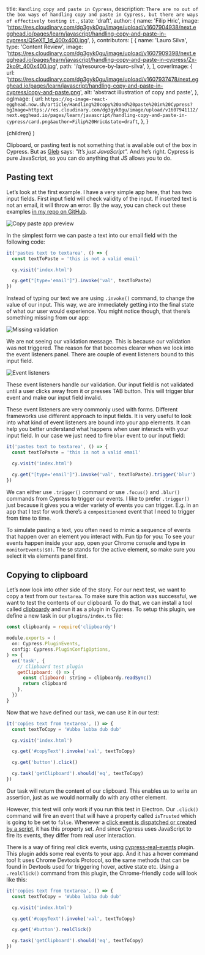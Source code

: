   title: `Handling copy and paste in Cypress`,
  description: `There are no out of the box ways of handling copy and paste in Cypress, but there are ways of effectively testing it.`,
  state: 'draft',
  author: {
    name: 'Filip Hric',
    image:
      'https://res.cloudinary.com/dg3gyk0gu/image/upload/v1607904938/next.egghead.io/pages/learn/javascript/handling-copy-and-paste-in-cypress/QSeXT_1d_400x400.jpg',
  },
  contributors: [
    {
      name: 'Lauro Silva',
      type: 'Content Review',
      image:
        'https://res.cloudinary.com/dg3gyk0gu/image/upload/v1607909398/next.egghead.io/pages/learn/javascript/handling-copy-and-paste-in-cypress/Zx-2ko9t_400x400.jpg',
      path: '/q/resource-by-lauro-silva',
    },
  ],
  coverImage: {
    url:
      'https://res.cloudinary.com/dg3gyk0gu/image/upload/v1607937478/next.egghead.io/pages/learn/javascript/handling-copy-and-paste-in-cypress/copy-and-paste.png',
    alt: 'abstract illustration of copy and paste',
  },
  ogImage: {
    url: `https://og-image-react-egghead.now.sh/article/Handling%20copy%20and%20paste%20in%20Cypress?bgImage=https://res.cloudinary.com/dg3gyk0gu/image/upload/v1607941112/next.egghead.io/pages/learn/javascript/handling-copy-and-paste-in-cypress/card.png&author=Filip%20Hric&state=draft`,
  },
}


  <UltimateGuide meta={meta}>{children}</UltimateGuide>
)

<div className="prose-reset text-lg font-medium pb-8 mt-8">

Clipboard, or pasting text is not something that is available out of the box in Cypress. But as [Gleb](https://twitter.com/bahmutov) says: _"It’s just JavaScript"._ And he’s right. Cypress is pure JavaScript, so you can do anything that JS allows you to do.

</div>

## Pasting text

Let’s look at the first example. I have a very simple app here, that has two input fields. First input field will check validity of the input. If inserted text is not an email, it will throw an error. By the way, you can check out these examples [in my repo on GitHub](https://github.com/filiphric/copy-paste).

![Copy paste app preview](https://res.cloudinary.com/dg3gyk0gu/image/upload/v1607904678/next.egghead.io/pages/learn/javascript/handling-copy-and-paste-in-cypress/app.png)

In the simplest form we can paste a text into our email field with the following code:

```js {10}
it('pastes text to textarea', () => {
  const textToPaste = 'this is not a valid email'

  cy.visit('index.html')

  cy.get("[type='email']").invoke('val', textToPaste)
})
```

Instead of typing our text we are using `.invoke()` command, to change the value of our input. This way, we are immediately getting into the final state of what our user would experience. You might notice though, that there’s something missing from our app:

![Missing validation](https://res.cloudinary.com/dg3gyk0gu/image/upload/v1607904671/next.egghead.io/pages/learn/javascript/handling-copy-and-paste-in-cypress/missing-validation.png)

We are not seeing our validation message. This is because our validation was not triggered. The reason for that becomes clearer when we look into the event listeners panel. There are couple of event listeners bound to this input field.

![Event listeners](https://res.cloudinary.com/dg3gyk0gu/image/upload/v1607904678/next.egghead.io/pages/learn/javascript/handling-copy-and-paste-in-cypress/event-listeners.png)

These event listeners handle our validation. Our input field is not validated until a user clicks away from it or presses TAB button. This will trigger blur event and make our input field invalid.

These event listeners are very commonly used with forms. Different frameworks use different approach to input fields. It is very useful to look into what kind of event listeners are bound into your app elements. It can help you better understand what happens when user interacts with your input field. In our case we just need to fire `blur` event to our input field:

```js
it('pastes text to textarea', () => {
  const textToPaste = 'this is not a valid email'

  cy.visit('index.html')

  cy.get("[type='email']").invoke('val', textToPaste).trigger('blur')
})
```

We can either use `.trigger()` command or use `.focus()` and `.blur()` commands from Cypress to trigger our events. I like to prefer `.trigger()` just because it gives you a wider variety of events you can trigger. E.g. in an app that I test for work there’s a `compositionend` event that I need to trigger from time to time.

To simulate pasting a text, you often need to mimic a sequence of events that happen over an element you interact with. Fun tip for you: To see your events happen inside your app, open your Chrome console and type in `monitorEvents($0)`. The `$0` stands for the active element, so make sure you select it via elements panel first.

## Copying to clipboard

Let’s now look into other side of the story. For our next test, we want to copy a text from our `textarea`. To make sure this action was successful, we want to test the contents of our clipboard. To do that, we can install a tool called [clipboardy](https://www.npmjs.com/package/clipboardy) and run it as a plugin in Cypress. To setup this plugin, we define a new task in our `plugins/index.ts` file:

```js fileName=plugins/index.ts
const clipboardy = require('clipboardy')

module.exports = (
  on: Cypress.PluginEvents,
  config: Cypress.PluginConfigOptions,
) => {
  on('task', {
    // Clipboard test plugin
    getClipboard: () => {
      const clipboard: string = clipboardy.readSync()
      return clipboard
    },
  })
}
```

Now that we have defined our task, we can use it in our test:

```js
it('copies text from textarea', () => {
  const textToCopy = 'Wubba lubba dub dub'

  cy.visit('index.html')

  cy.get('#copyText').invoke('val', textToCopy)

  cy.get('button').click()

  cy.task('getClipboard').should('eq', textToCopy)
})
```

Our task will return the content of our clipboard. This enables us to write an assertion, just as we would normally do with any other element.

However, this test will only work if you run this test in Electron. Our `.click()` command will fire an event that will have a property called `isTrusted` which is going to be set to `false`. Whenever a [click event is dispatched or created by a script](https://developer.mozilla.org/en-US/docs/Web/API/Event/isTrusted), it has this property set. And since Cypress uses JavaScript to fire its events, they differ from real user interaction.

There is a way of firing real click events, using [cypress-real-events](https://github.com/dmtrKovalenko/cypress-real-events) plugin. This plugin adds some real events to your app. And it has a hover command too! It uses Chrome Devtools Protocol, so the same methods that can be found in Devtools used for triggering hover, active state etc. Using a `.realClick()` command from this plugin, the Chrome-friendly code will look like this:

```js
it('copies text from textarea', () => {
  const textToCopy = 'Wubba lubba dub dub'

  cy.visit('index.html')

  cy.get('#copyText').invoke('val', textToCopy)

  cy.get('#button').realClick()

  cy.task('getClipboard').should('eq', textToCopy)
})
```
